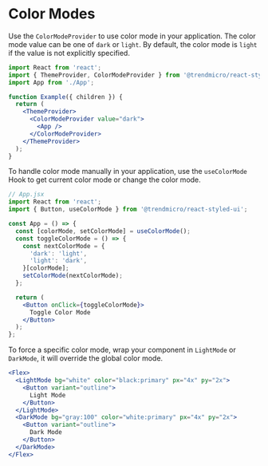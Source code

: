 # Color Modes

Use the `ColorModeProvider` to use color mode in your application. The color mode value can be one of `dark` or `light`. By default, the color mode is `light` if the value is not explicitly specified.

```jsx disabled
import React from 'react';
import { ThemeProvider, ColorModeProvider } from '@trendmicro/react-styled-ui';
import App from './App';

function Example({ children }) {
  return (
    <ThemeProvider>
      <ColorModeProvider value="dark">
        <App />
      </ColorModeProvider>
    </ThemeProvider>
  );
}
```

To handle color mode manually in your application, use the `useColorMode` Hook to get current color mode or change the color mode.

```jsx disabled
// App.jsx
import React from 'react';
import { Button, useColorMode } from '@trendmicro/react-styled-ui';

const App = () => {
  const [colorMode, setColorMode] = useColorMode();
  const toggleColorMode = () => {
    const nextColorMode = {
      'dark': 'light',
      'light': 'dark',
    }[colorMode];
    setColorMode(nextColorMode);
  };

  return (
    <Button onClick={toggleColorMode}>
      Toggle Color Mode
    </Button>
  );
};
```

To force a specific color mode, wrap your component in `LightMode` or `DarkMode`, it will override the global color mode.

```jsx
<Flex>
  <LightMode bg="white" color="black:primary" px="4x" py="2x">
    <Button variant="outline">
      Light Mode
    </Button>
  </LightMode>
  <DarkMode bg="gray:100" color="white:primary" px="4x" py="2x">
    <Button variant="outline">
      Dark Mode
    </Button>
  </DarkMode>
</Flex>
```
